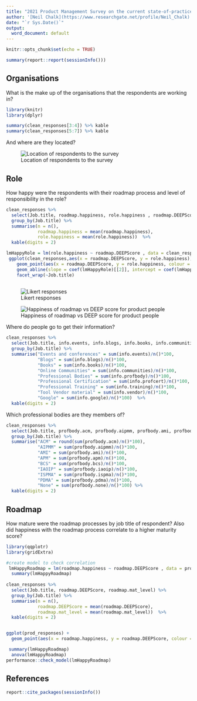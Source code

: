```yaml
---
title: "2021 Product Management Survey on the current state-of-practice"
author: '[Neil Chalk](https://www.researchgate.net/profile/Neil_Chalk)'
date: "`r Sys.Date()`"
output:
  word_document: default
---
```


```r
knitr::opts_chunk$set(echo = TRUE)
```

```r
summary(report::report(sessionInfo()))
```

## Organisations

What is the make up of the organisations that the respondents are working in?

```r
library(knitr)
library(dplyr)

summary(clean_responses[3:4]) %>% kable
summary(clean_responses[5:7]) %>% kable
```

And where are they located?

![Location of respondents to the survey](../outputs/ResponsesMap.png)

## Role

How happy were the respondents with their roadmap process and level of responsibility in the role?
```r
clean_responses %>%
  select(Job.title, roadmap.happiness, role.happiness , roadmap.DEEPScore, roadmap.mat_level) %>% 
  group_by(Job.title) %>%
  summarise(n = n(),
            roadmap.happiness = mean(roadmap.happiness),
            role.happiness = mean(role.happiness))  %>% 
  kable(digits = 2)

lmHappyRole = lm(role.happiness ~ roadmap.DEEPScore , data = clean_responses) 
 ggplot(clean_responses,aes(x = roadmap.DEEPScore, y = role.happiness)) +
    geom_point(aes(x = roadmap.DEEPScore, y = role.happiness, colour = org.industry, shape = org.employees)) +
    geom_abline(slope = coef(lmHappyRole)[[2]], intercept = coef(lmHappyRole)[[1]], colour="#CC0000") +
    facet_wrap(~Job.title)
 

```


![Likert responses](../outputs/Happiness_likert.png)

![Happiness of roadmap vs DEEP score for product people](../outputs/DEEPscore_vs_roadmapHappiness_prod.png)

Where do people go to get their information?

```r
clean_responses %>%
  select(Job.title, info.events, info.blogs, info.books, info.communities, info.profbody, info.profcert, info.training, info.vendor, info.google) %>%
  group_by(Job.title) %>%
  summarise("Events and conferences" = sum(info.events)/n()*100,
            "Blogs" = sum(info.blogs)/n()*100,
            "Books" = sum(info.books)/n()*100,
            "Online Communities" = sum(info.communities)/n()*100,
            "Professional Bodies" = sum(info.profbody)/n()*100,
            "Professional Certification" = sum(info.profcert)/n()*100,
            "Professional Training" = sum(info.training)/n()*100,
            "Tool Vendor material" = sum(info.vendor)/n()*100,
            "Google" = sum(info.google)/n()*100)  %>% 
  kable(digits = 2)
```

Which professional bodies are they members of?

```r
clean_responses %>%
  select(Job.title, profbody.acm, profbody.aipmm, profbody.ami, profbody.apm, profbody.bcs, profbody.iaoip, profbody.ispma, profbody.pdma, profbody.none) %>%
  group_by(Job.title) %>%
  summarise("ACM" = round(sum(profbody.acm)/n()*100),
            "AIPMM" = sum(profbody.aipmm)/n()*100,
            "AMI" = sum(profbody.ami)/n()*100,
            "APM" = sum(profbody.apm)/n()*100,
            "BCS" = sum(profbody.bcs)/n()*100,
            "IAOIP" = sum(profbody.iaoip)/n()*100,
            "ISPMA" = sum(profbody.ispma)/n()*100,
            "PDMA" = sum(profbody.pdma)/n()*100,
            "None" = sum(profbody.none)/n()*100) %>%
  kable(digits = 2)
```

## Roadmap

How mature were the roadmap processes by job title of respondent? Also did happiness with the roadmap process correlate to a higher maturity score?

```r
library(qqplotr)
library(gridExtra)

#create model to check correlation
 lmHappyRoadmap = lm(roadmap.happiness ~ roadmap.DEEPScore , data = prod_responses)
  summary(lmHappyRoadmap)
  
clean_responses %>%
  select(Job.title, roadmap.DEEPScore, roadmap.mat_level) %>% 
  group_by(Job.title) %>%
  summarise(n = n(),
            roadmap.DEEPScore = mean(roadmap.DEEPScore),
            roadmap.mat_level = mean(roadmap.mat_level))  %>% 
  kable(digits = 2)


ggplot(prod_responses) +
  geom_point(aes(x = roadmap.happiness, y = roadmap.DEEPScore, colour = org.industry, shape = org.employees)) 

 summary(lmHappyRoadmap)
  anova(lmHappyRoadmap)
performance::check_model(lmHappyRoadmap)

```

## References 

```r

report::cite_packages(sessionInfo())
```
